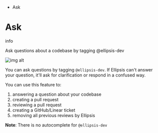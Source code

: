 *   Ask

# Ask

<Info>

info

Ask questions about a codebase by tagging @ellipsis-dev



</Info>

![img alt](https://docs.ellipsis.dev/assets/images/ask-6ece11e5b83a94c44b80c27f47e0a705.png)

You can ask questions by tagging `@ellipsis-dev`. If Ellipsis can't answer your question, it'll ask for clarification or respond in a confused way.

You can use this feature to:

1.  answering a question about your codebase
2.  creating a pull request
3.  reviewing a pull request
4.  creating a GitHub/Linear ticket
5.  removing all previous reviews by Ellipsis

**Note**: There is no autocomplete for `@ellipsis-dev`